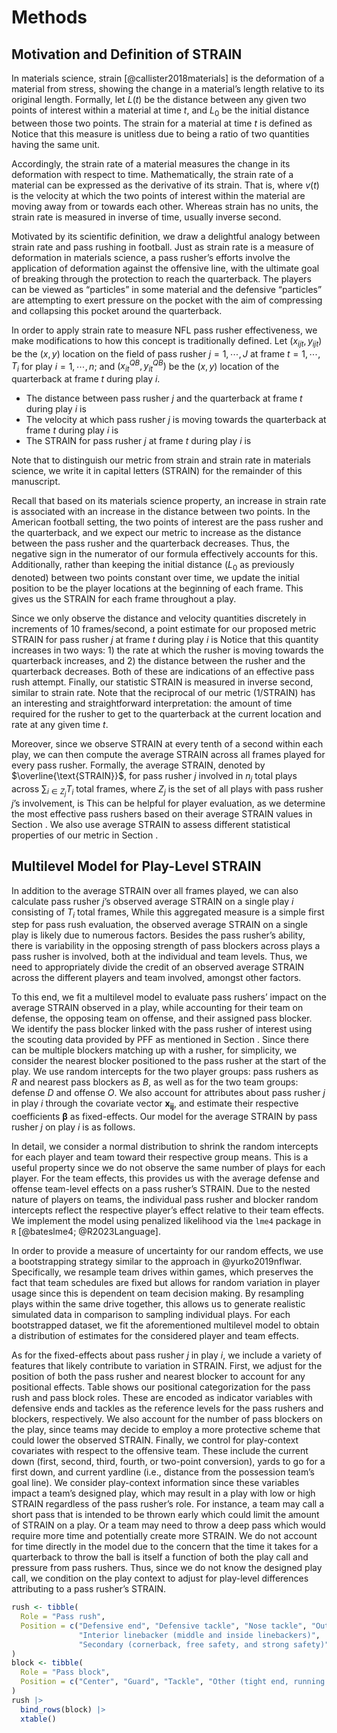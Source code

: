 # Methods {#sec:methods}

## Motivation and Definition of STRAIN {#sec:defn}

In materials science, strain [@callister2018materials] is the deformation of a material from stress, showing the change in a material's length relative to its original length.
Formally, let $L(t)$ be the distance between any given two points of interest within a material at time $t$, and $L_0$ be the initial distance between those two points.
The strain for a material at time $t$ is defined as 
\begin{equation*}
\varepsilon(t)= \frac{L(t) - L_{0}}{L_{0}}.
\end{equation*}
Notice that this measure is unitless due to being a ratio of two quantities having the same unit.

Accordingly, the strain rate of a material measures the change in its deformation with respect to time.
Mathematically, the strain rate of a material can be expressed as the derivative of its strain.
That is,
\begin{equation*}
\varepsilon'(t) = \frac{d \varepsilon}{dt} = \frac{v(t)}{L_{0}},
\end{equation*}
where $v(t)$ is the velocity at which the two points of interest within the material are moving away from or towards each other.
Whereas strain has no units, the strain rate is measured in inverse of time, usually inverse second.

Motivated by its scientific definition, we draw a delightful analogy between strain rate and pass rushing in football.
Just as strain rate is a measure of deformation in materials science, a pass rusher's efforts involve the application of deformation against the offensive line, with the ultimate goal of breaking through the protection to reach the quarterback.
The players can be viewed as "particles" in some material and the defensive "particles" are attempting to exert pressure on the pocket with the aim of compressing and collapsing this pocket around the quarterback.

In order to apply strain rate to measure NFL pass rusher effectiveness, we make modifications to how this concept is traditionally defined.
Let $(x_{ijt}, y_{ijt})$ be the $(x, y)$ location on the field of pass rusher $j = 1, \cdots, J$ at frame $t = 1, \cdots, T_i$ for play $i = 1, \cdots, n$; and $(x^{QB}_{it}, y^{QB}_{it})$ be the $(x, y)$ location of the quarterback at frame $t$ during play $i$.

*   The distance between pass rusher $j$ and the quarterback at frame $t$ during play $i$ is 
\begin{equation*}
s_{ij}(t) = \sqrt{(x_{ijt} - x^{QB}_{it})^2 + (y_{ijt} - y^{QB}_{it})^2}.
\end{equation*}
*   The velocity at which pass rusher $j$ is moving towards the quarterback at frame $t$ during play $i$ is 
\begin{equation*}
v_{ij}(t) = s'_{ij}(t) = \frac{ds_{ij}(t)}{dt}.
\end{equation*}
*   The STRAIN for pass rusher $j$ at frame $t$ during play $i$ is 
\begin{equation*}
\text{STRAIN}_{ij}(t) = \frac{- v_{ij}(t)}{s_{ij}(t)}.
\end{equation*}

Note that to distinguish our metric from strain and strain rate in materials science, we write it in capital letters (STRAIN) for the remainder of this manuscript.

Recall that based on its materials science property, an increase in strain rate is associated with an increase in the distance between two points.
In the American football setting, the two points of interest are the pass rusher and the quarterback, and we expect our metric to increase as the distance between the pass rusher and the quarterback decreases.
Thus, the negative sign in the numerator of our formula effectively accounts for this. 
Additionally, rather than keeping the initial distance ($L_0$ as previously denoted) between two points constant over time, we update the initial position to be the player locations at the beginning of each frame.
This gives us the STRAIN for each frame throughout a play.

Since we only observe the distance and velocity quantities discretely in increments of 10 frames/second, a point estimate for our proposed metric STRAIN for pass rusher $j$ at frame $t$ during play $i$ is 
\begin{equation*}
\widehat{\text{STRAIN}}_{ij}(t) = \cfrac{-\cfrac{s_{ij}(t) - s_{ij}(t - 1)}{0.1}}{s_{ij}(t)}.
\end{equation*}
Notice that this quantity increases in two ways: 1) the rate at which the rusher is moving towards the quarterback increases, and 2) the distance between the rusher and the quarterback decreases.
Both of these are indications of an effective pass rush attempt.
Finally, our statistic STRAIN is measured in inverse second, similar to strain rate.
Note that the reciprocal of our metric (1/STRAIN) has an interesting and straightforward interpretation: the amount of time required for the rusher to get to the quarterback at the current location and rate at any given time $t$.

Moreover, since we observe STRAIN at every tenth of a second within each play, we can then compute the average STRAIN across all frames played for every pass rusher.
Formally, the average STRAIN, denoted by $\overline{\text{STRAIN}}$, for pass rusher $j$ involved in $n_j$ total plays across $\sum_{i\in Z_j} T_i$ total frames, where $Z_j$ is the set of all plays with pass rusher $j$'s involvement, is
\begin{equation*}
\overline{\text{STRAIN}}_{j} = \frac{1}{\sum_{i\in Z_j} T_i} \sum_{i\in Z_j} \sum_{t=1}^{T_i} \widehat{\text{STRAIN}}_{ij}(t).
\end{equation*}
This can be helpful for player evaluation, as we determine the most effective pass rushers based on their average STRAIN values in Section \ref{sec:strainbar}.
We also use average STRAIN to assess different statistical properties of our metric in Section \ref{sec:statprop}.

## Multilevel Model for Play-Level STRAIN {#sec:multilevel}

<!-- While average STRAIN appears to be positively correlated with pass rusher ability -->

<!-- While average STRAIN is a simple first step for evaluating the pass rush,  -->

In addition to the average STRAIN over all frames played, we can also calculate pass rusher $j$'s observed average STRAIN on a single play $i$ consisting of $T_i$ total frames,
\begin{equation*}
\overline{\text{STRAIN}}_{ij} = \frac{1}{T_i} \sum_{t=1}^{T_i} \widehat{\text{STRAIN}}_{ij}(t).
\end{equation*}
While this aggregated measure is a simple first step for pass rush evaluation, the observed average STRAIN on a single play is likely due to numerous factors.
Besides the pass rusher's ability, there is variability in the opposing strength of pass blockers across plays a pass rusher is involved, both at the individual and team levels.
Thus, we need to appropriately divide the credit of an observed average STRAIN across the different players and team involved, amongst other factors.

<!-- Additionally, based on previous work by PFF, the opposing QB plays an important role on the observed pressure in passing plays [@eager2019pressure]. We also suspect that pass rusher's STRAIN is affected by their defensive teammates as well.  -->

To this end, we fit a multilevel model to evaluate pass rushers' impact on the average STRAIN observed in a play, while accounting for their team on defense, the opposing team on offense, and their assigned pass blocker.
We identify the pass blocker linked with the pass rusher of interest using the scouting data provided by PFF as mentioned in Section \ref{sec:data}.
Since there can be multiple blockers matching up with a rusher, for simplicity, we consider the nearest blocker positioned to the pass rusher at the start of the play.
We use random intercepts for the two player groups: pass rushers as $R$ and nearest pass blockers as $B$, as well as for the two team groups: defense $D$ and offense $O$.
We also account for attributes about pass rusher $j$ in play $i$ through the covariate vector $\mathbf{x_{ij}}$, and estimate their respective coefficients $\boldsymbol \beta$ as fixed-effects. 
Our model for the average STRAIN by pass rusher $j$ on play $i$ is as follows.
\begin{equation*}
\begin{aligned}
\overline{\text{STRAIN}}_{ij} &\sim N(R_{j[i]} + B_{b[ij]} + D_{d[i]} + O_{o[i]} + \mathbf{x_{ij}} \boldsymbol{\beta}, \sigma^2), \text{ for } i = 1, \dots, n \text{ plays} \\
R_{j} &\sim N(\mu_R, \sigma^2_R), \text{ for } j = 1, \cdots, \text{ \# of pass rushers}, \\
B_{b} &\sim N(\mu_B, \sigma^2_B), \text{ for } b = 1, \cdots, \text{ \# of pass blockers}, \\
D_{d} &\sim N(\mu_D, \sigma^2_D), \text{ for } d = 1, \cdots, \text{ \# of defensive teams}, \\
O_{o} &\sim N(\mu_O, \sigma^2_O), \text{ for } o = 1, \cdots, \text{ \# of offensive teams}.
\end{aligned}
\end{equation*}

In detail, we consider a normal distribution to shrink the random intercepts for each player and team toward their respective group means.
This is a useful property since we do not observe the same number of plays for each player. 
For the team effects, this provides us with the average defense and offense team-level effects on a pass rusher's STRAIN.
Due to the nested nature of players on teams, the individual pass rusher and blocker random intercepts reflect the respective player's effect relative to their team effects. 
We implement the model using penalized likelihood via the `lme4` package in `R` [@bateslme4; @R2023Language].

In order to provide a measure of uncertainty for our random effects, we use a bootstrapping strategy similar to the approach in @yurko2019nflwar.
Specifically, we resample team drives within games, which preserves the fact that team schedules are fixed but allows for random variation in player usage since this is dependent on team decision making.
By resampling plays within the same drive together, this allows us to generate realistic simulated data in comparison to sampling individual plays.
For each bootstrapped dataset, we fit the aforementioned multilevel model to obtain a distribution of estimates for the considered player and team effects.

As for the fixed-effects about pass rusher $j$ in play $i$, we include a variety of features that likely contribute to variation in STRAIN.
First, we adjust for the position of both the pass rusher and nearest blocker to account for any positional effects.
Table \ref{tab:pos} shows our positional categorization for the pass rush and pass block roles.
These are encoded as indicator variables with defensive ends and tackles as the reference levels for the pass rushers and blockers, respectively.
We also account for the number of pass blockers on the play, since teams may decide to employ a more protective scheme that could lower the observed STRAIN.
Finally, we control for play-context covariates with respect to the offensive team.
These include the current down (first, second, third, fourth, or two-point conversion), yards to go for a first down, and current yardline (i.e., distance from the possession team's goal line). 
We consider play-context information since these variables impact a team's designed play, which may result in a play with low or high STRAIN regardless of the pass rusher's role. 
For instance, a team may call a short pass that is intended to be thrown early which could limit the amount of STRAIN on a play. 
Or a team may need to throw a deep pass which would require more time and potentially create more STRAIN.
We do not account for time directly in the model due to the concern that the time it takes for a quarterback to throw the ball is itself a function of both the play call and pressure from pass rushers.
Thus, since we do not know the designed play call, we condition on the play context to adjust for play-level differences attributing to a pass rusher's STRAIN.

<!-- Finally, we also adjust for the length of the play (i.e., the elapsed time between the ball snap and a quarterback event). We expect a longer display to display lower STRAIN since this would indicate a quarterback has more time to throw the ball. NEED TO THINK ABOUT THIS MORE.... -->

<!-- Additionally, we obtain interval estimates for the player-level random intercepts via parametric bootstrapping of 10,000 samples with the `merTools` package [@knowlesmerTools; @gelman2006data]. -->

\begin{table}
\caption{Position groupings for pass rushers and blockers. \label{tab:pos}}
\centering
\begin{tabular}{ll}
\hline
Role & Position \\ 
\hline
Pass rush & Defensive end \\ 
Pass rush & Defensive tackle \\ 
Pass rush & Nose tackle \\ 
Pass rush & Outside linebacker \\ 
Pass rush & Interior linebacker (middle linebacker, inside linebacker) \\ 
Pass rush & Secondary (cornerback, free safety, strong safety) \\
\hline
Pass block & Center \\ 
Pass block & Guard \\ 
Pass block & Tackle \\ 
Pass block & Other (tight end, running back, fullback, wide receiver) \\ 
\hline
\end{tabular}
\end{table}

```r
rush <- tibble(
  Role = "Pass rush",
  Position = c("Defensive end", "Defensive tackle", "Nose tackle", "Outside linebacker",
               "Interior linebacker (middle and inside linebackers)", 
               "Secondary (cornerback, free safety, and strong safety)")
)
block <- tibble(
  Role = "Pass block",
  Position = c("Center", "Guard", "Tackle", "Other (tight end, running back, fullback, wide receiver)")
)
rush |> 
  bind_rows(block) |> 
  xtable()
```
